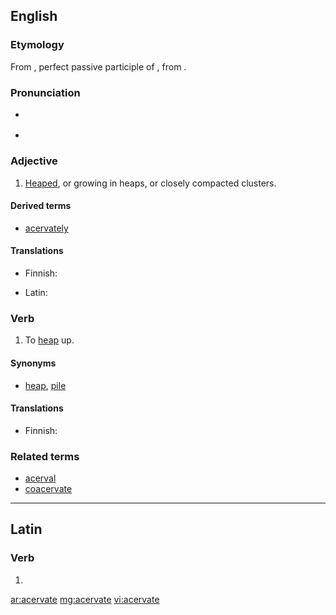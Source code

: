 ==English==
{{was wotd|2010|January|13}}

===Etymology===
From {{etyl|la}} {{term|acervatus|acervātus||lang=la}}, perfect passive participle of {{term|acervo|acervō|heap or pile up|lang=la}}, from {{term|acervus||heap|lang=la}}.

===Pronunciation===
* {{a|UK}} {{IPA|/ˈæs.ə.veɪt/}}
* {{a|US}} {{IPA|/ˈæs.ɚ.veɪt/}}

===Adjective===
{{en-adj}}

# {{chiefly|botany|rare}} [[heaped|Heaped]], or growing in heaps, or closely compacted clusters.

====Derived terms====
* [[acervately]]

====Translations====
{{trans-top|heaped or growing in heaps}}
* Finnish: {{t-|fi|kimppu|alt=kimppuina}} {{t-|fi|kasvava}}
{{trans-mid}}
* Latin: {{t-|la|acervatus|alt=acervātus}}
{{trans-bottom}}

===Verb===
{{en-verb|acervat|ing}}

# {{obsolete}} To [[heap]] up.

====Synonyms====
* {{sense|to heap up}} [[heap]], [[pile]]

====Translations====
{{trans-top|to heap up}}
* Finnish: {{t-|fi|kimputtaa}}
{{trans-mid}}
{{trans-bottom}}

===Related terms===
* [[acerval]]
* [[coacervate]]

----

==Latin==

===Verb===
{{la-verb-form|acervāte}}

# {{conjugation of|acervo|acervō|1|p|pres|act|imp|lang=la}}

[[ar:acervate]]
[[mg:acervate]]
[[vi:acervate]]